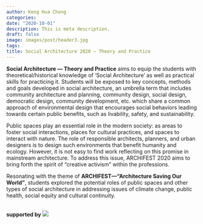 ```yaml
---
author: Keng Hua Chong
categories:
date: "2020-10-01"
description: This is meta description.
draft: false
image: images/post/header3.jpg
tags:
title: Social Architecture 2020 — Theory and Practice
---
```


__Social Architecture — Theory and Practice__ aims to equip the students with theoretical/historical knowledge of ‘Social Architecture’ as well as practical skills for practicing it. Students will be exposed to key concepts, methods and goals developed in social architecture, an umbrella term that includes community architecture and planning, community design, social design, democratic design, community development, etc. which share a common approach of environmental design that encourages social behaviors leading towards certain public benefits, such as livability, safety, and sustainability. 

Public spaces play an essential role in the modern society: as areas to foster social interactions, places for cultural practices, and spaces to interact with nature. The role of responsible architects, planners, and urban designers is to design such environments that benefit humanity and ecology. However, it is not easy to find work reflecting on this promise in mainstream architecture. To address this issue, ARCHIFEST 2020 aims to bring forth the spirit of “creative activism” within the professions. 

Resonating with the theme of __ARCHIFEST—“Architecture Saving Our World”__, students explored the potential roles of public spaces and other types of social architecture in addressing issues of climate change, public health, social equity and cultural continuity.

<br>
__supported by__
![](https://socialarchi.github.io/images/logos.png)


